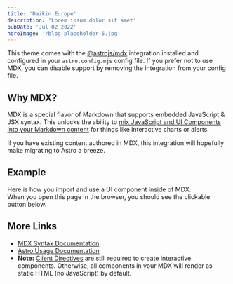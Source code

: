 ```yaml
---
title: 'Daikin Europe'
description: 'Lorem ipsum dolor sit amet'
pubDate: 'Jul 02 2022'
heroImage: '/blog-placeholder-5.jpg'
---
```


This theme comes with the [@astrojs/mdx](https://docs.astro.build/en/guides/integrations-guide/mdx/) integration installed and configured in your `astro.config.mjs` config file. If you prefer not to use MDX, you can disable support by removing the integration from your config file.

## Why MDX?

MDX is a special flavor of Markdown that supports embedded JavaScript & JSX syntax. This unlocks the ability to [mix JavaScript and UI Components into your Markdown content](https://docs.astro.build/en/guides/markdown-content/#mdx-features) for things like interactive charts or alerts.

If you have existing content authored in MDX, this integration will hopefully make migrating to Astro a breeze.

## Example

Here is how you import and use a UI component inside of MDX.  
When you open this page in the browser, you should see the clickable button below.



## More Links

- [MDX Syntax Documentation](https://mdxjs.com/docs/what-is-mdx)
- [Astro Usage Documentation](https://docs.astro.build/en/guides/markdown-content/#markdown-and-mdx-pages)
- **Note:** [Client Directives](https://docs.astro.build/en/reference/directives-reference/#client-directives) are still required to create interactive components. Otherwise, all components in your MDX will render as static HTML (no JavaScript) by default.
